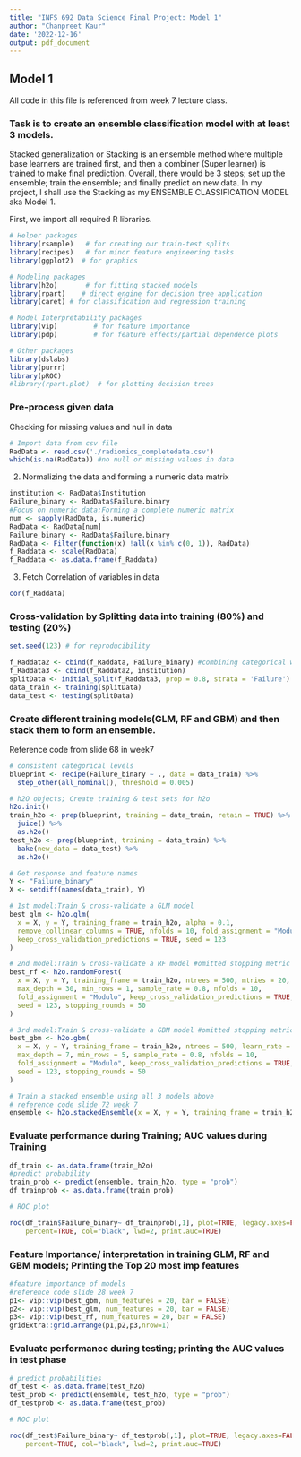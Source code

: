 ---
title: "INFS 692 Data Science Final Project: Model 1"
author: "Chanpreet Kaur"
date: '2022-12-16'
output: pdf_document
---


## Model 1

All code in this file is referenced from week 7 lecture class. 

### Task is to create an **ensemble classification model** with at least 3 models.

Stacked generalization or Stacking is an ensemble method where multiple base learners are trained first, and then a combiner (Super learner) is trained to make final prediction. Overall, there would be 3 steps; set up the ensemble; train the ensemble; and finally predict on new data.
In my project, I shall use the Stacking as my ENSEMBLE CLASSIFICATION MODEL aka Model 1. 

First, we import all required R libraries.

```{r, echo=TRUE}
# Helper packages
library(rsample)   # for creating our train-test splits
library(recipes)   # for minor feature engineering tasks
library(ggplot2)  # for graphics

# Modeling packages
library(h2o)       # for fitting stacked models
library(rpart)    # direct engine for decision tree application
library(caret) # for classification and regression training

# Model Interpretability packages
library(vip)         # for feature importance
library(pdp)         # for feature effects/partial dependence plots

# Other packages
library(dslabs)     
library(purrr)
library(pROC)
#library(rpart.plot)  # for plotting decision trees

```

### Pre-process given data

Checking for missing values and null in data
```{r, echo=TRUE}
# Import data from csv file
RadData <- read.csv('./radiomics_completedata.csv')
which(is.na(RadData)) #no null or missing values in data
```

2. Normalizing the data and forming a numeric data matrix
```{r, results='hide'}
institution <- RadData$Institution
Failure_binary <- RadData$Failure.binary
#Focus on numeric data;Forming a complete numeric matrix
num <- sapply(RadData, is.numeric) 
RadData <- RadData[num]
Failure_binary <- RadData$Failure.binary
RadData <- Filter(function(x) !all(x %in% c(0, 1)), RadData) 
f_Raddata <- scale(RadData)
f_Raddata <- as.data.frame(f_Raddata)

```

3. Fetch Correlation of variables in data
```{r, results='hide'}
cor(f_Raddata)
```


### Cross-validation by Splitting data into training (80%) and testing (20%)

```{r, echo=TRUE}
set.seed(123) # for reproducibility

f_Raddata2 <- cbind(f_Raddata, Failure_binary) #combining categorical with numeric data now
f_Raddata3 <- cbind(f_Raddata2, institution)
splitData <- initial_split(f_Raddata3, prop = 0.8, strata = 'Failure') #splitting using continous value attribute
data_train <- training(splitData)
data_test <- testing(splitData)
```

### Create different training models(GLM, RF and GBM) and then stack them to form an ensemble.
 
Reference code from slide 68 in week7 

```{r, echo=TRUE}
# consistent categorical levels
blueprint <- recipe(Failure_binary ~ ., data = data_train) %>%
  step_other(all_nominal(), threshold = 0.005)

# h2O objects; Create training & test sets for h2o
h2o.init()
train_h2o <- prep(blueprint, training = data_train, retain = TRUE) %>%
  juice() %>%
  as.h2o()  
test_h2o <- prep(blueprint, training = data_train) %>%
  bake(new_data = data_test) %>%
  as.h2o()

# Get response and feature names
Y <- "Failure_binary"
X <- setdiff(names(data_train), Y)

# 1st model:Train & cross-validate a GLM model
best_glm <- h2o.glm(
  x = X, y = Y, training_frame = train_h2o, alpha = 0.1,
  remove_collinear_columns = TRUE, nfolds = 10, fold_assignment = "Modulo",
  keep_cross_validation_predictions = TRUE, seed = 123
)

# 2nd model:Train & cross-validate a RF model #omitted stopping metric as it is classification
best_rf <- h2o.randomForest(
  x = X, y = Y, training_frame = train_h2o, ntrees = 500, mtries = 20,
  max_depth = 30, min_rows = 1, sample_rate = 0.8, nfolds = 10,
  fold_assignment = "Modulo", keep_cross_validation_predictions = TRUE,
  seed = 123, stopping_rounds = 50
)

# 3rd model:Train & cross-validate a GBM model #omitted stopping metric as it is classification
best_gbm <- h2o.gbm(
  x = X, y = Y, training_frame = train_h2o, ntrees = 500, learn_rate = 0.01,
  max_depth = 7, min_rows = 5, sample_rate = 0.8, nfolds = 10,
  fold_assignment = "Modulo", keep_cross_validation_predictions = TRUE,
  seed = 123, stopping_rounds = 50
)

# Train a stacked ensemble using all 3 models above
# reference code slide 72 week 7
ensemble <- h2o.stackedEnsemble(x = X, y = Y, training_frame = train_h2o, base_models = list(best_glm, best_rf, best_gbm))
```

### Evaluate performance during Training; AUC values during Training
```{r, echo=TRUE}
df_train <- as.data.frame(train_h2o)
#predict probability
train_prob <- predict(ensemble, train_h2o, type = "prob")
df_trainprob <- as.data.frame(train_prob)

# ROC plot

roc(df_train$Failure_binary~ df_trainprob[,1], plot=TRUE, legacy.axes=FALSE, 
    percent=TRUE, col="black", lwd=2, print.auc=TRUE)
```

### Feature Importance/ interpretation in training GLM, RF and GBM models; Printing the Top 20 most imp features

```{r, echo=TRUE}
#feature importance of models
#reference code slide 28 week 7
p1<- vip::vip(best_gbm, num_features = 20, bar = FALSE)
p2<- vip::vip(best_glm, num_features = 20, bar = FALSE)
p3<- vip::vip(best_rf, num_features = 20, bar = FALSE)
gridExtra::grid.arrange(p1,p2,p3,nrow=1)
```

### Evaluate performance during testing; printing the AUC values in test phase

```{r, echo=TRUE}
# predict probabilities
df_test <- as.data.frame(test_h2o)
test_prob <- predict(ensemble, test_h2o, type = "prob")
df_testprob <- as.data.frame(test_prob)

# ROC plot

roc(df_test$Failure_binary~ df_testprob[,1], plot=TRUE, legacy.axes=FALSE, 
    percent=TRUE, col="black", lwd=2, print.auc=TRUE)
```